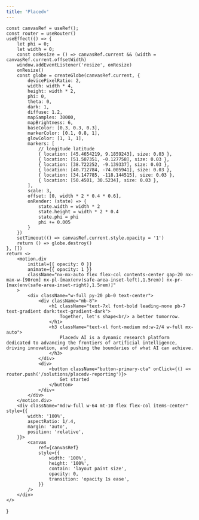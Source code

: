 ```yaml
---
title: 'Placedv'
---
```



    const canvasRef = useRef();
    const router = useRouter()
    useEffect(() => {
        let phi = 0;
        let width = 0;
        const onResize = () => canvasRef.current && (width = canvasRef.current.offsetWidth)
        window.addEventListener('resize', onResize)
        onResize()
        const globe = createGlobe(canvasRef.current, {
            devicePixelRatio: 2,
            width: width * 4,
            height: width * 2,
            phi: 0,
            theta: 0,
            dark: 1,
            diffuse: 1.2,
            mapSamples: 30000,
            mapBrightness: 6,
            baseColor: [0.3, 0.3, 0.3],
            markerColor: [0.1, 0.8, 1],
            glowColor: [1, 1, 1],
            markers: [
                // longitude latitude
                { location: [45.4654219, 9.1859243], size: 0.03 },
                { location: [51.507351, -0.127758], size: 0.03 },
                { location: [38.722252, -9.139337], size: 0.03 },
                { location: [40.712784, -74.005941], size: 0.03 },
                { location: [34.147785, -118.144515], size: 0.03 },
                { location: [50.4501, 30.5234], size: 0.03 },
            ],
            scale: 3,
            offset: [0, width * 2 * 0.4 * 0.6],
            onRender: (state) => {
                state.width = width * 2
                state.height = width * 2 * 0.4
                state.phi = phi
                phi += 0.005
            }
        })
        setTimeout(() => canvasRef.current.style.opacity = '1')
        return () => globe.destroy()
    }, [])
    return <>
        <motion.div
            initial={{ opacity: 0 }}
            animate={{ opacity: 1 }}
            className="nx-mx-auto flex flex-col contents-center gap-20 nx-max-w-[90rem] nx-pl-[max(env(safe-area-inset-left),1.5rem)] nx-pr-[max(env(safe-area-inset-right),1.5rem)]"
        >
            <div className="w-full py-20 pb-0 text-center">
                <div className="mb-8">
                    <h1 className="text-7xl font-bold leading-none pb-7 text-gradient dark:text-gradient-dark">
                        Together, let's shape<br/> a better tomorrow.
                    </h1>
                    <h3 className="text-xl font-medium md:w-2/4 w-full mx-auto">
                        Placedv AI is a dynamic research platform dedicated to advancing the frontiers of artificial intelligence, driving innovation, and pushing the boundaries of what AI can achieve.
                    </h3>
                </div>
                <div>
                    <button className="button-primary-cta" onClick={() => router.push('/solutions/placedv-reporting')}>
                        Get started
                    </button>
                </div>
            </div>
        </motion.div>
        <div className="md:w-full w-64 mt-10 flex flex-col items-center" style={{
            width: '100%',
            aspectRatio: 1/.4,
            margin: 'auto',
            position: 'relative',
        }}>
            <canvas
                ref={canvasRef}
                style={{
                    width: '100%',
                    height: '100%',
                    contain: 'layout paint size',
                    opacity: 0,
                    transition: 'opacity 1s ease',
                }}
            />
        </div>
    </>
}


